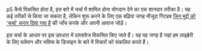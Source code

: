 p5 कैसे विकसित होता है, इस बारे में चर्चा में शामिल होना योगदान देने का एक शानदार तरीका है। यह कई तरीकों से किया जा सकता है, लेकिन शुरू करने के लिए एक बढ़िया जगह मौजूदा गिटहब [जिन मुद्दों को 'चर्चा' करार दिया गया है](https://github.com/processing/p5.js/labels/discubion) की जाँच करके और अपनी आवाज जोड़ें।

इस चर्चा के आधार पर इस उपधारा में दस्तावेज विकसित किए जाते हैं। यह वह जगह है जहां हम लाइब्रेरी के लिए वर्तमान और भविष्य के डिजाइन के बारे में विचारों को संकलित करते हैं।
